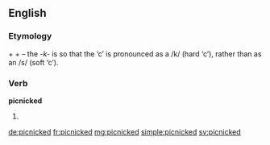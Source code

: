 ==English==

===Etymology===
{{term|picnic|lang=en}} + {{term|-k-|lang=en}} + {{term|-ed|lang=en}} – the ''-k-'' is so that the ‘c’ is pronounced as a /k/ (hard ‘c’), rather than as an /s/ (soft ‘c’).

===Verb===
'''picnicked'''

# {{past of|picnic}}

[[de:picnicked]]
[[fr:picnicked]]
[[mg:picnicked]]
[[simple:picnicked]]
[[sv:picnicked]]